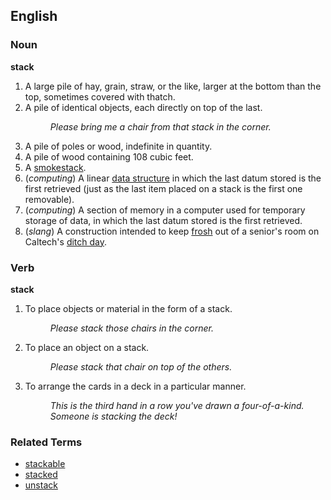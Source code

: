 ==English==

===Noun===

'''stack'''

# A large pile of hay, grain, straw, or the like, larger at the bottom than the top, sometimes covered with thatch.
# A pile of identical objects, each directly on top of the last.
#: ''Please bring me a chair from that stack in the corner.''
# A pile of poles or wood, indefinite in quantity.
# A pile of wood containing 108 cubic feet.
# A [[smokestack]].
# (''computing'') A linear [[data structure]] in which the last datum stored is the first retrieved (just as the last item placed on a stack is the first one removable).
# (''computing'') A section of memory in a computer used for temporary storage of data, in which the last datum stored is the first retrieved.
# (''slang'') A construction intended to keep [[frosh]] out of a senior's room on Caltech's [[ditch day]].

===Verb===
'''stack'''

# To place objects or material in the form of a stack.
#: ''Please stack those chairs in the corner.''
# To place an object on a stack.
#: ''Please stack that chair on top of the others.''
# To arrange the cards in a deck in a particular manner.
#: ''This is the third hand in a row you've drawn a four-of-a-kind.  Someone is stacking the deck!''

===Related Terms===
*[[stackable]]
*[[stacked]]
*[[unstack]]
